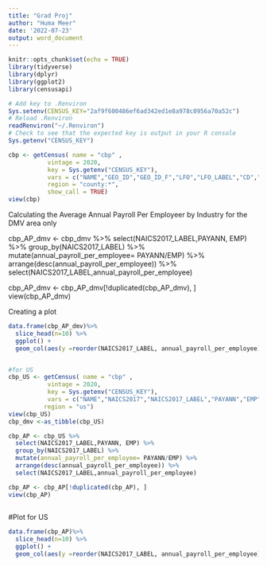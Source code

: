 ```yaml
---
title: "Grad Proj"
author: "Huma Meer"
date: '2022-07-23'
output: word_document
---
```


```r
knitr::opts_chunk$set(echo = TRUE)
library(tidyverse)
library(dplyr)
library(ggplot2)
library(censusapi)

```

```r
# Add key to .Renviron
Sys.setenv(CENSUS_KEY="2af9f600486ef6ad342ed1e8a978c0956a70a52c")
# Reload .Renviron
readRenviron("~/.Renviron")
# Check to see that the expected key is output in your R console
Sys.getenv("CENSUS_KEY")
```

```r

cbp <- getCensus( name = "cbp" ,
           vintage = 2020,
           key = Sys.getenv("CENSUS_KEY"),
           vars = c("NAME","GEO_ID","GEO_ID_F","LFO","LFO_LABEL","CD","CSA","GEOCOMP","NAICS2017","NAICS2017_F","NAICS2017_LABEL","EMP","EMP_F","EMP_N","EMP_N_F", "EMPSZES","EMPSZES_LABEL","ESTAB","ESTAB_F","INDGROUP", "INDLEVEL","PAYANN", "PAYANN_N", "YEAR"),
           region = "county:*",
           show_call = TRUE)
view(cbp)
```
Calculating the Average Annual Payroll Per Employeer by Industry for the DMV area only


cbp_AP_dmv <- cbp_dmv %>% 
  select(NAICS2017_LABEL,PAYANN, EMP) %>% 
  group_by(NAICS2017_LABEL) %>% 
  mutate(annual_payroll_per_employee= PAYANN/EMP) %>% 
  arrange(desc(annual_payroll_per_employee)) %>% 
  select(NAICS2017_LABEL,annual_payroll_per_employee)

cbp_AP_dmv <- cbp_AP_dmv[!duplicated(cbp_AP_dmv), ]
view(cbp_AP_dmv)

Creating a plot
```r

data.frame(cbp_AP_dmv)%>% 
  slice_head(n=10) %>% 
  ggplot() +
  geom_col(aes(y =reorder(NAICS2017_LABEL, annual_payroll_per_employee), x = annual_payroll_per_employee))



```


```r

#for US
cbp_US <- getCensus( name = "cbp" ,
           vintage = 2020,
           key = Sys.getenv("CENSUS_KEY"),
           vars = c("NAME","NAICS2017","NAICS2017_LABEL","PAYANN","EMP"),
          region = "us")
view(cbp_US)
cbp_dmv <-as_tibble(cbp_US)

cbp_AP <- cbp_US %>% 
  select(NAICS2017_LABEL,PAYANN, EMP) %>% 
  group_by(NAICS2017_LABEL) %>% 
  mutate(annual_payroll_per_employee= PAYANN/EMP) %>% 
  arrange(desc(annual_payroll_per_employee)) %>% 
  select(NAICS2017_LABEL,annual_payroll_per_employee)

cbp_AP <- cbp_AP[!duplicated(cbp_AP), ]
view(cbp_AP)
  
```
#Plot for US
```r
data.frame(cbp_AP)%>% 
  slice_head(n=10) %>% 
  ggplot() +
  geom_col(aes(y =reorder(NAICS2017_LABEL, annual_payroll_per_employee), x = annual_payroll_per_employee))
```

